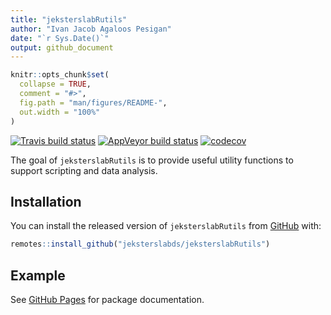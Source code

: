```yaml
---
title: "jeksterslabRutils"
author: "Ivan Jacob Agaloos Pesigan"
date: "`r Sys.Date()`"
output: github_document
---
```


<!-- README.md is generated from README.Rmd. Please edit that file -->

```r
knitr::opts_chunk$set(
  collapse = TRUE,
  comment = "#>",
  fig.path = "man/figures/README-",
  out.width = "100%"
)
```

<!-- badges: start -->
[![Travis build status](https://travis-ci.org/jeksterslabds/jeksterslabRutils.svg?branch=master)](https://travis-ci.org/jeksterslabds/jeksterslabRutils)
[![AppVeyor build status](https://ci.appveyor.com/api/projects/status/github/jeksterslabds/jeksterslabRutils?branch=master&svg=true)](https://ci.appveyor.com/project/jeksterslabds/jeksterslabRutils)
[![codecov](https://codecov.io/github/jeksterslabds/jeksterslabRutils/branch/master/graphs/badge.svg)](https://codecov.io/github/jeksterslabds/jeksterslabRutils)
<!-- badges: end -->

The goal of `jeksterslabRutils` is to provide useful utility functions
to support scripting and data analysis.

## Installation

You can install the released version of `jeksterslabRutils` from [GitHub](https://github.com/jeksterslabds/jeksterslabRutils) with:

```r
remotes::install_github("jeksterslabds/jeksterslabRutils")
```

## Example

See [GitHub Pages](https://jeksterslabds.github.io/jeksterslabRutils/index.html)
for package documentation.

